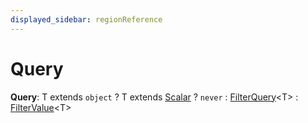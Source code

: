 ```yaml
---
displayed_sidebar: regionReference
---
```



# Query

 **Query**: T extends `object` ? T extends [Scalar](region.Scalar.mdx) ? `never` : [FilterQuery](region.FilterQuery.mdx)&#60;T&#62; : [FilterValue](region.FilterValue.mdx)&#60;T&#62;
